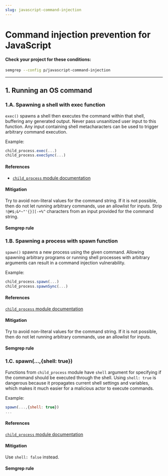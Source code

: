 ```yaml
---
slug: javascript-command-injection
---
```



# Command injection prevention for JavaScript

<CommandInjectionIntro />

#### Check your project for these conditions:

```bash
semgrep --config p/javascript-command-injection
```

---

## 1. Running an OS command

### 1.A. Spawning a shell with exec function

`exec()` spawns a shell then executes the command within that shell, buffering any generated output. Never pass unsanitized user input to this function. Any input containing shell metacharacters can be used to trigger arbitrary command execution. 

Example:

```javascript
child_process.exec(...)
child_process.execSync(...)
```

#### References

- [`child_process` module documentation](https://nodejs.org/dist/latest-v14.x/docs/api/child_process.html)

#### Mitigation

Try to avoid non-literal values for the command string. If it is not possible, then do not let running arbitrary commands, use an allowlist for inputs. Strip `!@#$;&*~"'{}][-+%^` characters from an input provided for the command string. 

#### Semgrep rule

<LinkToRegistryRule ruleId="javascript.lang.security.detect-child-process.detect-child-process" />

### 1.B. Spawning a process with spawn function

`spawn()` spawns a new process using the given command. Allowing spawning arbitrary programs or running shell processes with arbitrary arguments can result in a command injection vulnerability.

Example:

```javascript
child_process.spawn(...)
child_process.spawnSync(...)
```

#### References

[`child_process` module documentation](https://docs.oracle.com/javase/7/docs/api/java/lang/ProcessBuilder.html)

#### Mitigation

Try to avoid non-literal values for the command string. If it is not possible, then do not let running arbitrary commands, use an allowlist for inputs.

#### Semgrep rule

<LinkToRegistryRule ruleId="javascript.lang.security.detect-child-process.detect-child-process" />

### 1.C. spawn(...,{shell: true})

Functions from `child_process` module have `shell` argument for specifying if the command should be executed through the shell. Using `shell: true` is dangerous because it propagates current shell settings and variables, which makes it much easier for a malicious actor to execute commands.

Example:

```javascript
spawn(...,{shell: true})
...
```

#### References

[`child_process` module documentation](https://nodejs.org/dist/latest-v14.x/docs/api/child_process.html)

#### Mitigation

Use `shell: false` instead.

#### Semgrep rule

<LinkToRegistryRule ruleId="javascript.lang.security.audit.spawn-shell-true.spawn-shell-true" />
